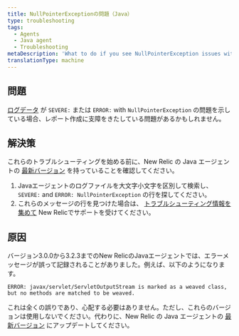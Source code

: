 ```yaml
---
title: NullPointerExceptionの問題（Java）
type: troubleshooting
tags:
  - Agents
  - Java agent
  - Troubleshooting
metaDescription: 'What to do if you see NullPointerException issues with SEVERE: or ERROR: in your New Relic Java agent''s log files.'
translationType: machine
---
```


## 問題

[ログデータ](/docs/agents/java-agent/troubleshooting/no-log-file-java) が `SEVERE:` または `ERROR:` with `NullPointerException` の問題を示している場合、レポート作成に支障をきたしている問題があるかもしれません。

## 解決策

これらのトラブルシューティングを始める前に、New Relic の Java エージェントの [最新バージョン](/docs/agents/java-agent/installation/upgrade-java-agent) を持っていることを確認してください。

1. Javaエージェントのログファイルを大文字小文字を区別して検索し、 `SEVERE:` and `ERROR: NullPointerException` の行を探してください。
2. これらのメッセージの行を見つけた場合は、 [トラブルシューティング情報を集めて](/docs/agents/java-agent/troubleshooting/providing-troubleshooting-information-java) New Relicでサポートを受けてください。

## 原因

バージョン3.0.0から3.2.3までのNew RelicのJavaエージェントでは、エラーメッセージが誤って記録されることがありました。例えば、以下のようになります。

```
ERROR: javax/servlet/ServletOutputStream is marked as a weaved class, but no methods are matched to be weaved.
```

これは全くの誤りであり、心配する必要はありません。ただし、これらのバージョンは使用しないでください。代わりに、New Relic の Java エージェントの [最新バージョン](/docs/agents/java-agent/installation/upgrade-java-agent) にアップデートしてください。
